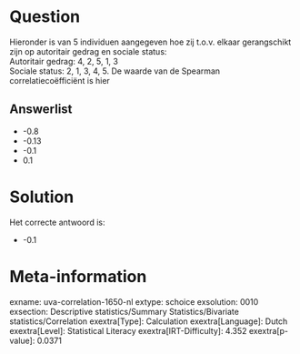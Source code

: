 Question
========

Hieronder is van 5 individuen aangegeven hoe zij t.o.v. elkaar
gerangschikt zijn op autoritair gedrag en sociale status:\
Autoritair gedrag: 4, 2, 5, 1, 3\
Sociale status: 2, 1, 3, 4, 5. De waarde van de Spearman
correlatiecoëfficiënt is hier

Answerlist
----------

* -0.8
* -0.13
* -0.1
* 0.1

Solution
========

Het correcte antwoord is: 

* -0.1

Meta-information
================
exname: uva-correlation-1650-nl
extype: schoice
exsolution: 0010
exsection: Descriptive statistics/Summary Statistics/Bivariate statistics/Correlation
exextra[Type]: Calculation
exextra[Language]: Dutch
exextra[Level]: Statistical Literacy
exextra[IRT-Difficulty]: 4.352
exextra[p-value]: 0.0371
